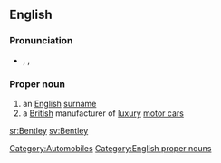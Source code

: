 ==English==

===Pronunciation===
* {{enPR|bĕnt'lē}}, {{IPA|/ˈbentliː/}}, {{SAMPA|/"bentli:/}}

===Proper noun===
{{wikipedia}}
{{en-proper-noun|pl=Bentleys}}

# an [[English]] [[surname]]
# a [[British]] manufacturer of [[luxury]] [[motor car]]s

[[Category:Automobiles]]
[[Category:English proper nouns]]

[[sr:Bentley]]
[[sv:Bentley]]